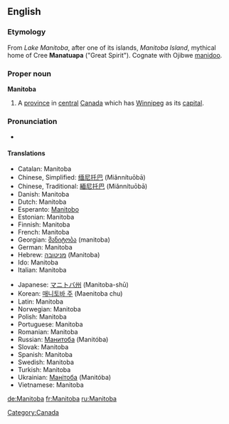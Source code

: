 {{wikipedia}}
==English==

===Etymology===
From ''Lake Manitoba'', after one of its islands, ''Manitoba Island'', mythical home of Cree '''Manatuapa''' ("Great Spirit"). Cognate with Ojibwe [[manidoo]].

===Proper noun===
'''Manitoba'''

# A [[province]] in [[central]] [[Canada]] which has [[Winnipeg]] as its [[capital]].

===Pronunciation===
* {{audio|en-ca-Manitoba.ogg|Audio (CA)}}

====Translations====
{{top}}
*Catalan: Manitoba
*Chinese, Simplified: [[缅尼托巴]] (Miǎnnítuōbā)
*Chinese, Traditional: [[緬尼托巴]] (Miǎnnítuōbā)
*Danish: Manitoba
*Dutch: Manitoba {{n}}
*Esperanto: [[Manitobo]]
*Estonian: Manitoba
*Finnish: Manitoba
*French: Manitoba {{m}}
*Georgian: [[მანიტობა]] (manitoba)
*German: Manitoba
*Hebrew: [[מניטובה]] (Manitoba)
*Ido: Manitoba
*Italian: Manitoba
{{mid}}
*Japanese: [[マニトバ州]] (Manitoba-shū)
*Korean: [[매니토바 주]] (Maenitoba chu)
*Latin: Manitoba
*Norwegian: Manitoba
*Polish: Manitoba
*Portuguese: Manitoba
*Romanian: Manitoba
*Russian: [[Манитоба]] (Manitóba) {{f}}
*Slovak: Manitoba
*Spanish: Manitoba
*Swedish: Manitoba
*Turkish: Manitoba
*Ukrainian: [[Манітоба]] (Manitóba) {{f}}
*Vietnamese: Manitoba
{{bottom}}

[[Category:Canada]]

[[de:Manitoba]]
[[fr:Manitoba]]
[[ru:Manitoba]]